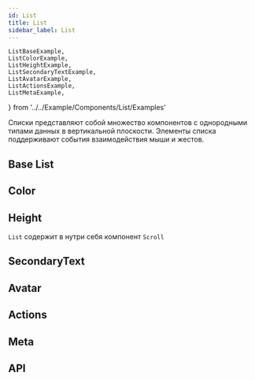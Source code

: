 ```yaml
---
id: List
title: List
sidebar_label: List
---
```


	ListBaseExample,
	ListColorExample,
	ListHeightExample,
	ListSecondaryTextExample,
	ListAvatarExample,
    ListActionsExample,
	ListMetaExample,
} from '../../Example/Components/List/Examples'

Списки представляют собой множество компонентов с однородными типами данных в вертикальной плоскости. Элементы списка поддерживают события взаимодействия мыши и жестов.

## Base List

<ListBaseExample />

## Color

<ListColorExample />

## Height

`List` содержит в нутри себя компонент `Scroll`

<ListHeightExample />

## SecondaryText

<ListSecondaryTextExample />

## Avatar

<ListAvatarExample />

## Actions

<ListActionsExample />

## Meta

<ListMetaExample />

## API

<ApiDoc name='List' />